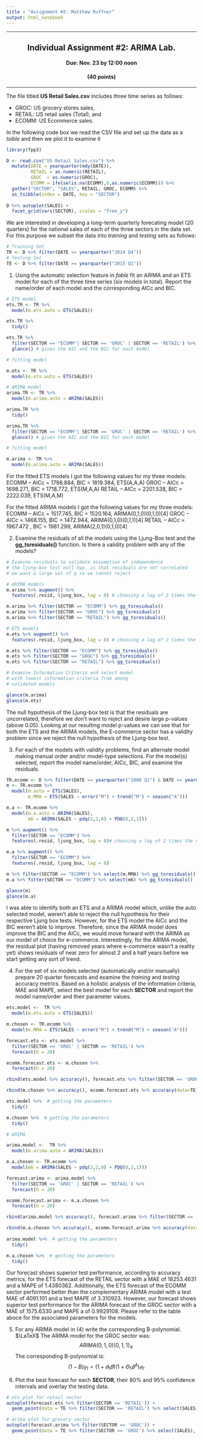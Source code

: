 ```yaml
---
title : "Assignment #2: Matthew Ruffner" 
output: html_notebook
---
```

***
<center>
## Individual Assignment #2: ARIMA Lab.
#### Due: Nov. 23 by 12:00 noon
#### (40 points)
</center>
***

The file titled **US Retail Sales.csv** includes three time series as follows:
  
* GROC: US grocery stores sales,  
* RETAIL: US retail sales (Total), and  
* ECOMM: US Ecommerce sales.

In the following code box we read the CSV file and set up the data as a *tsible* and then we plot it to examine it

```r
library(fpp3)

D <- read.csv("US Retail Sales.csv") %>% 
  mutate(DATE = yearquarter(mdy(DATE)),
         RETAIL = as.numeric(RETAIL),
         GROC  = as.numeric(GROC),
         ECOMM = ifelse(is.na(ECOMM),0,as.numeric(ECOMM))) %>%
  gather("SECTOR", "SALES", RETAIL, GROC, ECOMM) %>%
  as_tsibble(index = DATE, key = "SECTOR")
  
D %>% autoplot(SALES) + 
  facet_grid(vars(SECTOR), scales = "free_y")
```

We are interested in developing a long-term quarterly forecating model (20 quarters) for the national sales of each of the three sectors in the data set.  For this purpose we subset the data into *training* and *testing* sets as follows:

```r
# Training Set
TR <- D %>% filter(DATE <= yearquarter("2014 Q4"))
# Testing Set
TE <- D %>% filter(DATE >= yearquarter("2015 Q1"))
```

1. Using the automatic selection feature in *fable* fit an ARIMA and an ETS model for each of the three time series (six models in total).  Report the name/order of each model and the corresponding AICc and BIC.
```r
# ETS model
ets.TR <- TR %>% 
  model(m.ets.auto = ETS(SALES))

ets.TR %>% 
  tidy()

ets.TR %>% 
  filter(SECTOR == "ECOMM"| SECTOR == 'GROC' | SECTOR == 'RETAIL') %>%
  glance() # gives the AIC and the BIC for each model

# fitting model 

m.ets <- TR %>%  
  model(m.ets.auto = ETS(SALES))

# ARIMA model
arima.TR <- TR %>% 
  model(m.arima.auto = ARIMA(SALES))

arima.TR %>% 
  tidy()

arima.TR %>% 
  filter(SECTOR == "ECOMM"| SECTOR == 'GROC' | SECTOR == 'RETAIL') %>%
  glance() # gives the AIC and the BIC for each model

# fitting model 

m.arima <- TR %>%  
  model(m.arima.auto = ARIMA(SALES))
```
For the fitted ETS models I got the following values for my three models:
ECOMM -- AICc = 1798.884, BIC = 1819.384, ETS(A,A,A)
GROC -- AICc = 1698.271, BIC = 1718.772, ETS(M,A,A)
RETAIL -- AICc = 2201.538, BIC = 2222.039, ETS(M,A,M)

For the fitted ARIMA models I got the following values for my three models:
ECOMM -- AICc = 1517.745, BIC = 1520.164, ARIMA(0,1,0)(0,1,0)[4]
GROC -- AICc = 1468.155, BIC = 1472.944, ARIMA(0,1,0)(0,1,1)[4]
RETAIL -- AICc = 1967.472	, BIC = 1981.299, ARIMA(2,0,1)(0,1,0)[4]


2. Examine the residuals of all the models using the Ljung-Box test and the **gg_tsresiduals()** function. Is there a validity problem with any of the models?
```r
# Examine residuals to validate assumption of independence
# the ljung-box test null hyp. is that residuals are not correlated 
# we want a large val of p so we cannot reject

# ARIMA models
m.arima %>% augment() %>%
  features(.resid, ljung_box, lag = 8) # choosing a lag of 2 times the number of seasons

m.arima %>% filter(SECTOR == "ECOMM") %>% gg_tsresiduals()
m.arima %>% filter(SECTOR == "GROC") %>% gg_tsresiduals()
m.arima %>% filter(SECTOR == "RETAIL") %>% gg_tsresiduals()

# ETS models
m.ets %>% augment() %>%
  features(.resid, ljung_box, lag = 8) # choosing a lag of 2 times the number of seasons

m.ets %>% filter(SECTOR == "ECOMM") %>% gg_tsresiduals()
m.ets %>% filter(SECTOR == "GROC") %>% gg_tsresiduals()
m.ets %>% filter(SECTOR == "RETAIL") %>% gg_tsresiduals()

# Examine Information Criteria and select model 
# with lowest information criteria from among
# validated models

glance(m.arima)  
glance(m.ets) 
```
The null hypothesis of the Ljung-box test is that the residuals are uncorrelated, therefore we don't want to reject and desire large p-values (above 0.05). Looking at our resulting model p-values we can see that for both the ETS and the ARIMA models, the E-commerce sector has a validity problem since we reject the null hypothesis of the Ljung-box test.

3. For each of the models with validity problems, find an alternate model making manual order and/or model-type selections.  For the model(s) selected, report the model name/order, AICc, BIC, and examine the residuals.
```r
TR.ecomm <- D %>% filter(DATE >= yearquarter("2000 Q1") & DATE <= yearquarter("2014 Q4")) %>% filter(SECTOR == "ECOMM")
m <- TR.ecomm %>%  
  model(m.auto = ETS(SALES),
        m.MMA = ETS(SALES ~ error("M") + trend("M") + season("A")))

m.a <- TR.ecomm %>%
  model(m.a.auto = ARIMA(SALES),
        m6 = ARIMA(SALES ~ pdq(2,2,0) + PDQ(0,2,1)))

m %>% augment() %>%
  filter(SECTOR == "ECOMM") %>%
  features(.resid, ljung_box, lag = 8)# choosing a lag of 2 times the number of seasons

m.a %>% augment() %>%
  filter(SECTOR == "ECOMM") %>%
  features(.resid, ljung_box, lag = 8) 

m %>% filter(SECTOR == "ECOMM") %>% select(m.MMA) %>% gg_tsresiduals()
m.a %>% filter(SECTOR == "ECOMM") %>% select(m6) %>% gg_tsresiduals()

glance(m) 
glance(m.a)
```
I was able to identify both an ETS and a ARIMA model which, unlike the auto selected model, weren't able to reject the null hypothesis for their respective Ljung box tests. However, for the ETS model the AICc and the BIC weren't able to improve. Therefore, since the ARIMA model does improve the BIC and the AICc, we would move forward with the ARIMA as our model of choice for e-commerce. Interestingly, for the ARIMA model, the residual plot (having removed years where e-commerce wasn't a reality yet) shows residuals of near zero for almost 2 and a half years before we start getting any sort of trend.


4. For the set of six models selected (automatically and/or manually) prepare 20 quarter forecasts and examine the *training* and *testing* accuracy metrics.  Based on a holistic analysis of the information criteria, MAE and MAPE, select the best model for each **SECTOR** and report the model name/order and their parameter values.
```r
ets.model <-  TR %>% 
  model(m.ets.auto = ETS(SALES)) 

m.chosen <- TR.ecomm %>%  
  model(m.MMA = ETS(SALES ~ error("M") + trend("M") + season("A")))

forecast.ets <- ets.model %>% 
  filter(SECTOR == 'GROC' | SECTOR == 'RETAIL') %>%
  forecast(h = 20)

ecomm.forecast.ets <- m.chosen %>%
  forecast(h = 20)

rbind(ets.model %>% accuracy(), forecast.ets %>% filter(SECTOR == 'GROC' | SECTOR == 'RETAIL') %>% accuracy(data=TE))

rbind(m.chosen %>% accuracy(), ecomm.forecast.ets %>% accuracy(data=TE))

ets.model %>%  # getting the parameters
  tidy()

m.chosen %>%  # getting the parameters
  tidy()

# ARIMA

arima.model <-  TR %>% 
  model(m.arima.auto = ARIMA(SALES)) 

m.a.chosen <- TR.ecomm %>%
  model(m6 = ARIMA(SALES ~ pdq(2,2,0) + PDQ(0,2,1)))

forecast.arima <- arima.model %>% 
  filter(SECTOR == 'GROC' | SECTOR == 'RETAIL') %>%
  forecast(h = 20)

ecomm.forecast.arima <- m.a.chosen %>%
  forecast(h = 20)

rbind(arima.model %>% accuracy(), forecast.arima %>% filter(SECTOR == 'GROC' | SECTOR == 'RETAIL') %>% accuracy(data=TE))

rbind(m.a.chosen %>% accuracy(), ecomm.forecast.arima %>% accuracy(data=TE))
 
arima.model %>%  # getting the parameters
  tidy()

m.a.chosen %>%  # getting the parameters
  tidy()

```
Our forecast shows superior test performance, according to accuracy metrics, for the ETS forecast of the RETAIL sector with a MAE of 18253.4631 and a MAPE of 1.4380362. Additionally, the ETS forecast of the ECOMM sector performed better than the complementary ARIMA model with a test MAE of 4091.101 and a test MAPE of 3.310923. However, our forecast shows superior test performance for the ARIMA forecast of the GROC sector with a MAE of 1575.6330	and MAPE a of 0.9929108.  Please refer to the table aboce for the associated parameters for the models.


5. For any ARIMA model in (4) write the corresponding B-polynomial.
$\LaTeX$
The ARIMA model for the GROC sector was: $$ARIMA(0,1,0)(0,1,1)_{4}$$
The corresponding B-polynomial is: $$(1 - B)y_t = (1+𝜃_1 𝐵)(1+Θ_1 𝐵^4) 𝑒_𝑡$$


6. Plot the best forecast for each **SECTOR**, their 80% and 95% confidence intervals and overlay the testing data.
```r
# ets plot for retail sector
autoplot(forecast.ets %>% filter(SECTOR == 'RETAIL')) +
  geom_point(data = TE %>% filter(SECTOR == 'RETAIL') %>% select(SALES), mapping = aes(y = SALES) , col = "red") 

# arima plot for grocery sector
autoplot(forecast.arima %>% filter(SECTOR == 'GROC')) +
  geom_point(data = TE %>% filter(SECTOR == 'GROC') %>% select(SALES), mapping = aes(y = SALES) , col = "red")
```